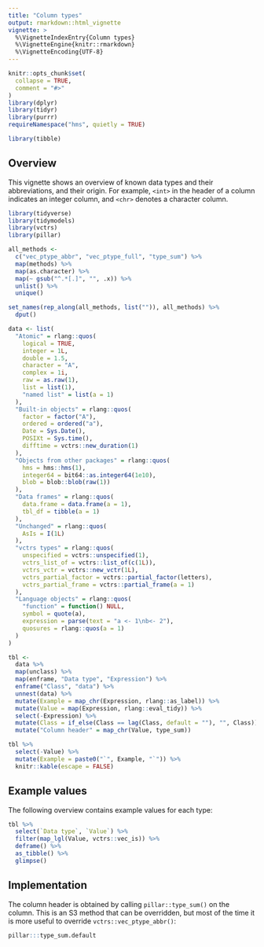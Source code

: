 ```yaml
---
title: "Column types"
output: rmarkdown::html_vignette
vignette: >
  %\VignetteIndexEntry{Column types}
  %\VignetteEngine{knitr::rmarkdown}
  %\VignetteEncoding{UTF-8}
---
```


```r
knitr::opts_chunk$set(
  collapse = TRUE,
  comment = "#>"
)
library(dplyr)
library(tidyr)
library(purrr)
requireNamespace("hms", quietly = TRUE)
```

```r
library(tibble)
```

## Overview

This vignette shows an overview of known data types and their abbreviations, and their origin.
For example, `<int>` in the header of a column indicates an integer column, and `<chr>` denotes a character column.

```r
library(tidyverse)
library(tidymodels)
library(vctrs)
library(pillar)

all_methods <-
  c("vec_ptype_abbr", "vec_ptype_full", "type_sum") %>%
  map(methods) %>%
  map(as.character) %>%
  map(~ gsub("^.*[.]", "", .x)) %>%
  unlist() %>%
  unique()

set_names(rep_along(all_methods, list("")), all_methods) %>%
  dput()
```



```r
data <- list(
  "Atomic" = rlang::quos(
    logical = TRUE,
    integer = 1L,
    double = 1.5,
    character = "A",
    complex = 1i,
    raw = as.raw(1),
    list = list(1),
    "named list" = list(a = 1)
  ),
  "Built-in objects" = rlang::quos(
    factor = factor("A"),
    ordered = ordered("a"),
    Date = Sys.Date(),
    POSIXt = Sys.time(),
    difftime = vctrs::new_duration(1)
  ),
  "Objects from other packages" = rlang::quos(
    hms = hms::hms(1),
    integer64 = bit64::as.integer64(1e10),
    blob = blob::blob(raw(1))
  ),
  "Data frames" = rlang::quos(
    data.frame = data.frame(a = 1),
    tbl_df = tibble(a = 1)
  ),
  "Unchanged" = rlang::quos(
    AsIs = I(1L)
  ),
  "vctrs types" = rlang::quos(
    unspecified = vctrs::unspecified(1),
    vctrs_list_of = vctrs::list_of(c(1L)),
    vctrs_vctr = vctrs::new_vctr(1L),
    vctrs_partial_factor = vctrs::partial_factor(letters),
    vctrs_partial_frame = vctrs::partial_frame(a = 1)
  ),
  "Language objects" = rlang::quos(
    "function" = function() NULL,
    symbol = quote(a),
    expression = parse(text = "a <- 1\nb<- 2"),
    quosures = rlang::quos(a = 1)
  )
)
```

```r
tbl <-
  data %>%
  map(unclass) %>%
  map(enframe, "Data type", "Expression") %>%
  enframe("Class", "data") %>%
  unnest(data) %>%
  mutate(Example = map_chr(Expression, rlang::as_label)) %>%
  mutate(Value = map(Expression, rlang::eval_tidy)) %>%
  select(-Expression) %>%
  mutate(Class = if_else(Class == lag(Class, default = ""), "", Class)) %>%
  mutate("Column header" = map_chr(Value, type_sum))
```

```r
tbl %>%
  select(-Value) %>%
  mutate(Example = paste0("`", Example, "`")) %>%
  knitr::kable(escape = FALSE)
```

## Example values

The following overview contains example values for each type:

```r
tbl %>%
  select(`Data type`, `Value`) %>%
  filter(map_lgl(Value, vctrs::vec_is)) %>%
  deframe() %>%
  as_tibble() %>%
  glimpse()
```


## Implementation

The column header is obtained by calling `pillar::type_sum()` on the column.
This is an S3 method that can be overridden,
but most of the time it is more useful to override `vctrs::vec_ptype_abbr()`:

```r
pillar:::type_sum.default
```
